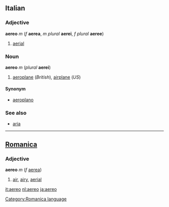 ==Italian==
===Adjective===
'''aereo''' ''m'' (''f'' '''aerea''', ''m plural'' '''aerei''', ''f plural'' '''aeree''')

#[[aerial]]

===Noun===
'''aereo''' ''m'' (''plural'' '''aerei''')

#[[aeroplane]] (''British''), [[airplane]] (''US'')

====Synonym====
*[[aeroplano]]

===See also===
*[[aria]]

----
==[[Romanica]]==
[[Category:Romanica language]]
===Adjective===
'''aereo''' ''m'' (''f'' [[aerea]])

#[[air]], [[airy]], [[aerial]]

[[it:aereo]]
[[nl:aereo]]
[[ja:aereo]]